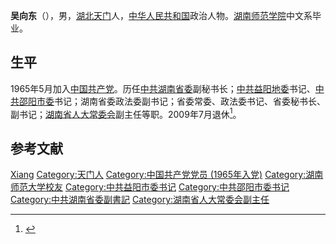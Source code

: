 {{Otheruses|other=名为吴向东的其他人物|吴向东}}

'''吴向东'''（{{bd|1941年|10月||catIdx=W吴}}），男，[[湖北|湖北]][[天门市|天门]]人，[[中华人民共和国|中华人民共和国]]政治人物。[[湖南师范学院|湖南师范学院]]中文系毕业。

== 生平 ==
1965年5月加入[[中国共产党|中国共产党]]。历任[[中共湖南省委|中共湖南省委]]副秘书长；[[中共益阳地委|中共益阳地委]]书记、[[中共邵阳市委|中共邵阳市委]]书记；湖南省委政法委副书记；省委常委、政法委书记、省委秘书长、副书记；[[湖南省人大常委会|湖南省人大常委会]]副主任等职。2009年7月退休<ref>{{Cite web|title=关于吴向东等同志退休的通知|url=http://www.hunan.gov.cn/tmzf/rsrm/xwgrm/201002/t20100202_196626.htm|accessdate=|work=|archiveurl=https://web.archive.org/web/20100210204150/http://www.hunan.gov.cn/tmzf/rsrm/xwgrm/201002/t20100202_196626.htm|archivedate=2010-02-10|dead-url=yes}}</ref>。

== 参考文献 ==
{{reflist}}

{{start box}}
{{s-ppo}}
{{s-before|[[胡彪_(政治人物)|胡彪]]}}
{{s-title|[[中共湖南省委|中共湖南省委]]秘书长|1995年10月-2000年4月}} 
{{s-after|[[谢康生|谢康生]]}}
{{s-before|[[朱东阳|朱东阳]]}}
{{s-title|[[中共湖南省委|中共湖南省委]]政法委书记|1993年3月-1995年10月}} 
{{s-after|[[李贻衡|李贻衡]]}}
{{s-before|[[刘阳春|刘阳春]]}}
{{s-title|[[中国共产党邵阳市委员会|中共邵阳市委]]书记|1992年2月-1992年9月}} 
{{s-after|[[孙载夫|孙载夫]]}}
{{s-before|[[何晓明|何晓明]]}}
{{s-title|[[中国共产党益阳地区委员会|中共益阳地委]]书记|1988年3月-1991年2月}} 
{{s-after|[[文选德|文选德]]}}
{{end box}}

{{Authority control}}
{{DEFAULTSORT:Wu吴}}
[[Category:吴姓|Xiang]]
[[Category:天门人|Category:天门人]]
[[Category:中国共产党党员_(1965年入党)|Category:中国共产党党员 (1965年入党)]]
[[Category:湖南师范大学校友|Category:湖南师范大学校友]]
[[Category:中共益阳市委书记|Category:中共益阳市委书记]]
[[Category:中共邵阳市委书记|Category:中共邵阳市委书记]]
[[Category:中共湖南省委副書記|Category:中共湖南省委副書記]]
[[Category:湖南省人大常委会副主任|Category:湖南省人大常委会副主任]]
